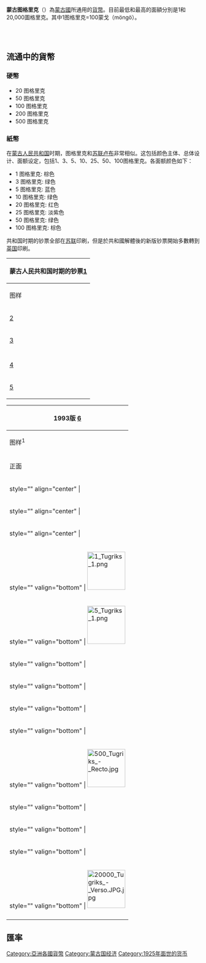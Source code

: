 {{non-free|time=2014-04-25T02:01:24+00:00}}
{{noteTA
|1=格里
}}
{{Infobox Currency
| currency_name_in_local ={{lang|mn|төгрөг}}, {{MongolUnicode|ᠲᠥᠭᠦᠷᠢᠭ᠌}}<small>{{mn icon}}</small>
| image_1 =
| image_title_1 = 10,000元的蒙古圖格里克
| iso_code = MNT
| using_countries ={{MNG}}
| inflation_rate = 16.3%
| inflation_source_date = [http://www.mongolbank.mn/web/guest/home 蒙古銀行]，2009年3月
| subunit_ratio_1 = 1/100
| subunit_name_1 = 蒙戈 (мөнгө)
| symbol = ₮
| plural = tögrög
| plural_subunit_1 = möngö
| used_coins = 20、50、100、200、500 圖格里克
| used_banknotes = 1、5、10、20、50、100、500、1000、5000、10,000、20,000 圖格里克
| issuing_authority = [[蒙古銀行|蒙古銀行]]
| issuing_authority_website = www.mongolbank.mn/
}}
'''蒙古图格里克'''（{{mong|m=ᠲᠥᠭᠦᠷᠢᠭ᠌|k=төгрөг}}）為[[蒙古國|蒙古國]]所通用的[[貨幣|貨幣]]。目前最低和最高的面額分別是1和20,000圖格里克。其中1图格里克=100蒙戈（möngö）。

<br>
<br>


==流通中的貨幣==
===硬幣===
*20 图格里克
*50 图格里克
*100 图格里克
*200 图格里克
*500 图格里克
===紙幣===
在[[蒙古人民共和国|蒙古人民共和国]]时期，图格里克和[[苏联卢布|苏联卢布]]非常相似。这包括颜色主体、总体设计、面额设定，包括1、3、5、10、25、50、100图格里克。各面额颜色如下：
* 1 图格里克: 棕色
* 3 图格里克: 绿色
* 5 图格里克: 蓝色
* 10 图格里克: 绿色
* 20 图格里克: 红色
* 25 图格里克: 淡紫色
* 50 图格里克: 绿色
* 100 图格里克: 棕色
共和国时期的钞票全部在[[苏联|苏联]]印刷，但是於共和國解體後的新版钞票開始多數轉到[[英国|英国]]印刷。

{|class="wikitable" style="font-size: 90%"
!colspan="9"|蒙古人民共和国时期的钞票[https://web.archive.org/web/20060309113151/http://www.mongolbank.mn/oldnotes.htm]
|-
! 图样 !! 系列 !! 正面 !! 反面 !! 召回时间 !! 废止时间 !! 文字 !! 使用的历法 !! 说明
|-
| [https://web.archive.org/web/20060309113723/http://www.mongolbank.mn/images/Notes/notes1.jpg]
| 1925
| [[索永布|索永布]], 面额
| 面额
| 1940
| 1966
|rowspan="2"| [[传统蒙古文|传统蒙古文]]
| [[公历|公历]]
| 绿色的2图格里克代替3图格里克
|-
| [https://web.archive.org/web/20060309113732/http://www.mongolbank.mn/images/Notes/notes2.jpg]
| 1939
| [[索永布|索永布]], [[达木丁·苏赫巴托尔|苏赫巴托尔]]
|rowspan="3"| 面额
| 1955
| 1966
| [[公历|公历]] 及蒙古纪年 29
|rowspan="2"| 25图格里克为棕色 
|-
|
| 1941
|rowspan="2"| [[蒙古国国徽|国徽]], [[达木丁·苏赫巴托尔|苏赫巴托尔]]
| ?
| ?
| Both
| [[公历|公历]] 和蒙古纪年 31
|-
| [https://web.archive.org/web/20060309113715/http://www.mongolbank.mn/images/Notes/notes3.jpg]
| 1955
| 1966
| 1966
| [[西里尔蒙古文|西里尔蒙古文]]
|rowspan="3"| [[公历|公历]]
| 25图格里克正面为蓝色，背面为棕色
|-
|rowspan="2"| [https://web.archive.org/web/20060309113740/http://www.mongolbank.mn/images/Notes/notes4.jpg]
| 1966
|rowspan="2"| [[蒙古国国徽|国徽]], [[达木丁·苏赫巴托尔|苏赫巴托尔]] 1图格里克除外
| 面额1-25图格里克的，50和100图格里克为政府大厦
|rowspan="2"| —
|rowspan="2"| —
|rowspan="2"| 都有
|
|-
| 1981, 83
| 如上，除了20图格里克为工业主题
| 绿色的20图格里克代替25图格里克
|}

{|class="wikitable" style="font-size: 90%"
!colspan="10"|1993版 [https://web.archive.org/web/20070228181532/http://www.mongolbank.mn/web/guest/banknotes/notes]
|-
!colspan="2"| 图样<sup>1</sup> !!rowspan="2"| 面额 !!rowspan="2"| 大小 !!rowspan="2"| 主色 !!colspan="3"| 说明 !!rowspan="2"| 发行时间<sup>2</sup> !!rowspan="2"| 使用
|-
! 正面 !! 背面 !! 正面 !! 背面  !! 水印
|-
|style=""  align="center" | 
|style=""  align="center" | 
| 10蒙戈
| 45 × 90 mm
| 粉红色
| [[索永布|索永布]]，弓箭手
| 弓箭手
|rowspan="3"| —
|rowspan="5"| 1993
|rowspan="4"| 很少流通。大量用于收集。
|-
|style=""  align="center" | 
|style=""  align="center" | 
| 20蒙戈
| 45 × 90 mm
| 黄棕色
| [[索永布|索永布]]，摔跤手
| 摔跤手
|-
|style=""  align="center" | 
|style=""  align="center" | 
| 50蒙戈
| 45 × 90 mm
| 青绿色
| [[索永布|索永布]]，骑马
| 骑马
|-
|style=""  valign="bottom" | [[File:1_Tugriks_1.png|99px]]
|style=""  valign="bottom" | [[File:1_Tugriks_2.png|99px]]
| 1图格里克(neg)
| 115 × 57 mm
| 黄棕色
| [[狮子|狮子]]
| [[索永布|索永布]]，[[Paiza|Paiza]]
|rowspan="11"| [[成吉思汗|成吉思汗]]
|-
|style=""  valign="bottom" | [[File:5_Tugriks_1.png|99px]]
|style=""  valign="bottom" | [[File:5_Tugriks_2.png|99px]]
| 5图格里克(tavan)
| 120 × 60 mm
| 桔黄色
|rowspan="5"| [[蘇赫巴托|蘇赫巴托]]，[[索永布|索永布]]，[[Paiza|Paiza]]
|rowspan="5"| 山区风景，马在吃草
|
|-
|style=""  valign="bottom" | 
|style=""  valign="bottom" | 
| 10图格里克(arvan)
| 125 × 61 mm
| 绿色
|rowspan="2"| 1993, 2002, 2005, 2007, 2009, 2011, 2013, 2014, 2017<sup>3</sup>
| 
|-
|style=""  valign="bottom" | 
|style=""  valign="bottom" | 
| 20图格里克(horin)
| 130 × 64 mm
| 紫红色
| 
|-
|style=""  valign="bottom" | 
|style=""  valign="bottom" | 
| 50图格里克(tavin)
| 135 × 66 mm
| 棕色
|rowspan="2"| 1993, 2000, 2008, 2013, 2014, 2016<sup>3</sup>,2019(50),2020(100)
|
|-
|style=""  valign="bottom" | 
|style=""  valign="bottom" | 
| 100图格里克 (zuun)
| 140 × 68 mm
| 紫色
|
|-
|style=""  valign="bottom" | [[File:500_Tugriks_-_Recto.jpg|99px]]
|style=""  valign="bottom" | [[File:500_Tugriks_-_Verso.JPG|99px]]
| 500图格里克(tavan zuun)
| 145 × 70 mm
| 绿色
|rowspan="5"|[[成吉思汗|成吉思汗]]，[[索永布|索永布]]，[[Paiza|Paiza]]
|rowspan="2"|移动中的[[蒙古帐篷|蒙古帐篷]]
| 1993, 1997, 2003, 2007, 2011, 2013,2020
2000<sup>3</sup>, 2003<sup>4</sup>
|
|-
|style=""  valign="bottom" | 
|style=""  valign="bottom" | 
| 1000图格里克(myangan)
| 150 × 72 mm
| 蓝色
| 1993, 1997, 2003, 2007, 2011, 2013
2003<sup>4</sup>
|
|-
|style=""  valign="bottom" | 
|style=""  valign="bottom" | 
| 5000图格里克(tavan myangan)
| 150 × 72 mm
| 紫粉色
|rowspan="2"|成吉思汗庭院中的「饮水泉」
|1994, 2003, 2013<sup>4</sup>,2018
|
|-
|style=""  valign="bottom" | 
|style=""  valign="bottom" | 
| 10,000图格里克(arvan myangan)
| 150 × 72 mm
| 桔黄色
|1995, 2002, 2009, 2014<sup>4</sup>
|
|-
|style=""  valign="bottom" | [[File:20000_Tugriks_-_Verso.JPG.jpg|99px]]
|style=""  valign="bottom" | [[File:20000_Tugriks_-_Recto.jpg|99px]]
| 20,000图格里克(horin myangan)
| 151 × 72 mm
<gallery>
</gallery>
| 淡绿和紫色
| [[苏鲁锭|苏鲁锭]]
|2006, 2009, 2013<sup>4</sup>,2019
|
|-
|colspan="10"|{{Standard banknote table notice}}
|}

== 匯率 ==
{{Exchange Rate|MNT}}

{{亚洲货币}}
{{货币符号}}
{{Authority control}}

[[Category:亞洲各國貨幣|Category:亞洲各國貨幣]]
[[Category:蒙古国经济|Category:蒙古国经济]]
[[Category:1925年面世的货币|Category:1925年面世的货币]]